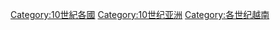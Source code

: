 [[Category:10世紀各國|Category:10世紀各國]]
[[Category:10世纪亚洲|Category:10世纪亚洲]]
[[Category:各世纪越南|Category:各世纪越南]]